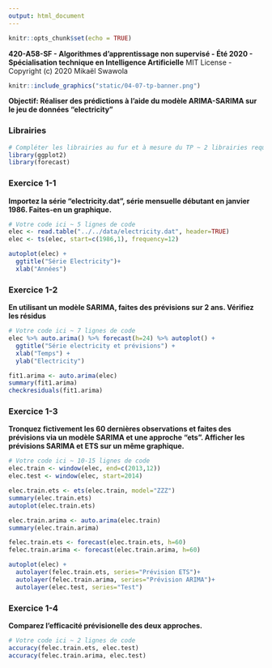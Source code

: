 ```yaml
---
output: html_document
---
```


```r
knitr::opts_chunk$set(echo = TRUE)
```

**420-A58-SF - Algorithmes d'apprentissage non supervisé - Été 2020 - Spécialisation technique en Intelligence Artificielle**
MIT License - Copyright (c) 2020 Mikaël Swawola

```r
knitr::include_graphics("static/04-07-tp-banner.png")
```

**Objectif: Réaliser des prédictions à l'aide du modèle ARIMA-SARIMA sur le jeu de données "electricity"**

### Librairies

```r
# Compléter les librairies au fur et à mesure du TP ~ 2 librairies requises
library(ggplot2)
library(forecast)
```


### Exercice 1-1
**Importez la série "electricity.dat", série mensuelle débutant en janvier 1986. Faites-en un graphique.**
```r
# Votre code ici ~ 5 lignes de code
elec <- read.table("../../data/electricity.dat", header=TRUE)
elec <- ts(elec, start=c(1986,1), frequency=12)

autoplot(elec) +
  ggtitle("Série Electricity")+
  xlab("Années")
```


### Exercice 1-2
**En utilisant un modèle SARIMA, faites des prévisions sur 2 ans. Vérifiez les résidus**
```r
# Votre code ici ~ 7 lignes de code
elec %>% auto.arima() %>% forecast(h=24) %>% autoplot() +
  ggtitle("Série electricity et prévisions") +
  xlab("Temps") +
  ylab("Electricity")

fit1.arima <- auto.arima(elec)
summary(fit1.arima)
checkresiduals(fit1.arima)
```


### Exercice 1-3
**Tronquez fictivement les 60 dernières observations et faites des prévisions via un modèle SARIMA et une approche "ets". Afficher les prévisions SARIMA et ETS sur un même graphique.**
```r
# Votre code ici ~ 10-15 lignes de code
elec.train <- window(elec, end=c(2013,12))
elec.test <- window(elec, start=2014)

elec.train.ets <- ets(elec.train, model="ZZZ")
summary(elec.train.ets)
autoplot(elec.train.ets)

elec.train.arima <- auto.arima(elec.train)
summary(elec.train.arima)

felec.train.ets <- forecast(elec.train.ets, h=60)
felec.train.arima <- forecast(elec.train.arima, h=60)

autoplot(elec) +
  autolayer(felec.train.ets, series="Prévision ETS")+
  autolayer(felec.train.arima, series="Prévision ARIMA")+
  autolayer(elec.test, series="Test")
```


### Exercice 1-4
**Comparez l’efficacité prévisionelle des deux approches.**
```r
# Votre code ici ~ 2 lignes de code
accuracy(felec.train.ets, elec.test)
accuracy(felec.train.arima, elec.test)
```